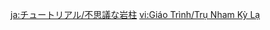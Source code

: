 {{Tutorial
|title    = Unique Rock Pillars
|subtitle = Exploration Knowledge
|type     = Adventure
|icon     = Icon Tutorial Combat.png
|about    = Unique Rock Pillar
|image1   = Tutorial Unique Rock Pillars.png
|text1    = Legend has it that these are scars left over from an ancient battle. When hit by explosions or blunt force trauma, they can cause a "resonant quake" with other similar rock pillars and {{color|help|certain Geo Constructs}}.
|sort     = 6136
}}

[[ja:チュートリアル/不思議な岩柱]]
[[vi:Giáo Trình/Trụ Nham Kỳ Lạ]]